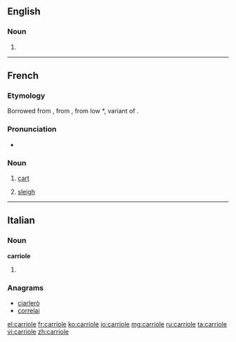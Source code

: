 ==English==

===Noun===
{{en-noun}}

# {{alternative spelling of|cariole}}

----

==French==

===Etymology===
Borrowed from {{etyl|pro|fr}} {{term|carriola|lang=pro}}, from {{term|carri||chariot}}, from low {{etyl|la|fr}} *{{term||carreum}}, variant of {{term|carrus}}.

===Pronunciation===
* {{IPA|/kaʁjɔl/|lang=fr}}

===Noun===
{{fr-noun|f}}

# [[cart]]
# {{context|Canada|lang=fr}} [[sleigh]]

----

==Italian==

===Noun===
'''carriole''' {{f}}

# {{plural of|carriola|lang=it}}

===Anagrams===
* [[ciarlerò#Italian|ciarlerò]]
* [[correlai#Italian|correlai]]

[[el:carriole]]
[[fr:carriole]]
[[ko:carriole]]
[[io:carriole]]
[[mg:carriole]]
[[ru:carriole]]
[[ta:carriole]]
[[vi:carriole]]
[[zh:carriole]]